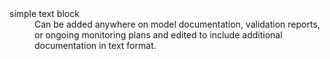 simple text block
: Can be added anywhere on model documentation, validation reports, or ongoing monitoring plans and edited to include additional documentation in text format.